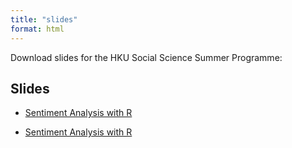 ```yaml
---
title: "slides"
format: html 
---
```



Download slides for the HKU Social Science Summer Programme:

::: {.callout icon=false}

## Slides


- [Sentiment Analysis with R](Workshop_Sentiment_Analysis_R.html)

- [Sentiment Analysis with R](https://raw.githubusercontent.com/kwan-MSDA/HKU_Summer_Programme/main/docs/Workshop_Sentiment_Analysis_R.html)


:::
